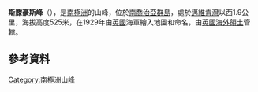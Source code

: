 {{coord|54|15|S|36|33|W|display=title}}

'''斯滕豪斯峰'''（{{lang-en|Stenhouse Peak}}），是[[南極洲|南極洲]]的山峰，位於[[南喬治亞群島|南喬治亞群島]]，處於[[邁維肯灣|邁維肯灣]]以西1.9公里，海拔高度525米，在1929年由[[英國|英國]]海軍繪入地圖和命名，由[[英國海外領土|英國海外領土]]管轄。

==參考資料==
{{usgs-gazetteer}}

{{Antarctica-geo-stub}}
[[Category:南極洲山峰|Category:南極洲山峰]]
